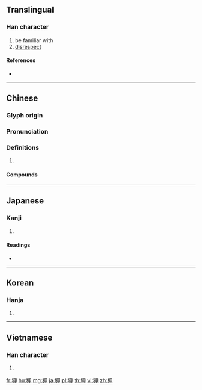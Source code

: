 {{character info/new}}
==Translingual==

===Han character===
{{Han char|rn=94|rad=犬|as=05|sn=8|four=46250|canj=KHWL}}

# be familiar with
# [[disrespect]]

====References====
* {{Han ref|kx=0708.250|dkj=20329|dj=1121.090|hdz=21339.100|uh=72CE|ud=29390|bh=AAAD|bd=43693}}

----

==Chinese==
{{zh-forms}}

===Glyph origin===
{{Han etym}}

===Pronunciation===
{{zh-pron
|m=xiá
|c=haap6
|mc=y
|oc=y
|cat=
}}

===Definitions===
{{zh-hanzi}}

# {{rfdef|zh}}

====Compounds====
{{zh-der|狎客|狎侮|狎褻|狎語|相狎|狎昵|狎邪|狎遊|狎翫|狎玩|狎暱|狎信|狎弄}}

----

==Japanese==

===Kanji===
{{ja-kanji|grade=|rs=犬05}}

# {{defn|lang=ja|sort=犬05}}

====Readings====
* {{ja-readings|on=[[こう]] (kō)|kun=[[なれる]] (nareru), [[あなどる]] (anadoru)}}

----

==Korean==

===Hanja===
{{ko-hanja|hangeul=압|eumhun=|rv=ap|mr=ap|y=ap}}

# {{defn|lang=ko|sort=犬05}}

----

==Vietnamese==

===Han character===
{{vi-hantu|[[hiệp]], [[hạp]]|rs=犬05}}

# {{defn|lang=vi|sort=犬05}}

[[fr:狎]]
[[hu:狎]]
[[mg:狎]]
[[ja:狎]]
[[pl:狎]]
[[th:狎]]
[[vi:狎]]
[[zh:狎]]